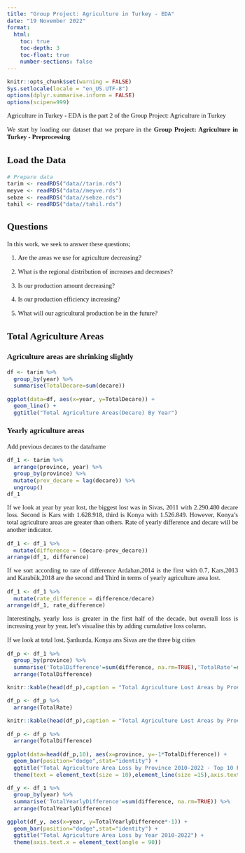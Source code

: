 ```yaml
---
title: "Group Project: Agriculture in Turkey - EDA"
date: "19 November 2022"
format:
  html:
    toc: true
    toc-depth: 3
    toc-float: true
    number-sections: false
---
```


```{=html}
<style>
    body { 
    font-family: Calibri;
    text-align: justify;
    font-size: 11pt;
    div.hidecode + pre {display: none}
    }
</style>
```
::: hidecode
```r
knitr::opts_chunk$set(warning = FALSE)
Sys.setlocale(locale = "en_US.UTF-8")
options(dplyr.summarise.inform = FALSE)
options(scipen=999)
```
:::

Agriculture in Turkey - EDA is the part 2 of the Group Project: Agriculture in Turkey

We start by  loading our dataset that we prepare in the **Group Project: Agriculture in Turkey - Preprocessing**

## Load the Data
```r
# Prepare data
tarim <- readRDS("data//tarim.rds")
meyve <- readRDS("data//meyve.rds")
sebze <- readRDS("data//sebze.rds")
tahil <- readRDS("data//tahil.rds")
```
## Questions 
In this work, we seek to answer these questions;

1. Are the areas we use for agriculture decreasing?

2. What is the regional distribution of increases and decreases?

3. Is our production amount decreasing?

4. Is our production efficiency increasing?

5. What will our agricultural production be in the future?


## Total Agriculture Areas 

### Agriculture areas are shrinking slightly

```r
df <- tarim %>%
  group_by(year) %>%
  summarise(TotalDecare=sum(decare))

ggplot(data=df, aes(x=year, y=TotalDecare)) +
  geom_line() + 
  ggtitle("Total Agriculture Areas(Decare) By Year")
```


### Yearly agriculture areas 

Add previous decares to the dataframe
```r
df_1 <- tarim %>% 
  arrange(province, year) %>% 
  group_by(province) %>% 
  mutate(prev_decare = lag(decare)) %>% 
  ungroup()
df_1
```
If we look at year by year lost, the biggest lost was in Sivas, 2011 with 2.290.480 decare loss.
Second is Kars with 1.628.918, third is Konya with 1.526.849. However, Konya's total agriculture areas are greater than others. Rate of yearly difference and decare will be another indicator.

```r
df_1 <- df_1 %>%
  mutate(difference = (decare-prev_decare))
arrange(df_1, difference)
```
If we sort according to rate of difference Ardahan,2014 is the first with 0.7, Kars,2013 and Karabük,2018 are the second and Third in terms of yearly agriculture area lost. 
```r
df_1 <- df_1 %>%
  mutate(rate_difference = difference/decare)
arrange(df_1, rate_difference)

```
Interestingly, yearly loss is greater in the first half of the decade, but overall loss is increasing year by year, let's visualise this by adding cumulative loss column.

If we look at total lost, Şanlıurda, Konya ans Sivas are the three big cities
```r
df_p <- df_1 %>%
  group_by(province) %>%
  summarise('TotalDifference'=sum(difference, na.rm=TRUE),'TotalRate'=sum(rate_difference, na.rm=TRUE)) %>%
  arrange(TotalDifference)

knitr::kable(head(df_p),caption = "Total Agriculture Lost Areas by Province 2010-2022")

```
```r
df_p <- df_p %>%
  arrange(TotalRate)

knitr::kable(head(df_p),caption = "Total Agriculture Lost Areas by Province 2010-2022")

```


```r

df_p <- df_p %>%
  arrange(TotalDifference)

ggplot(data=head(df_p,10), aes(x=province, y=-1*TotalDifference)) +
  geom_bar(position="dodge",stat="identity") + 
  ggtitle("Total Agriculture Area Loss by Province 2010-2022 - Top 10 Province") +
  theme(text = element_text(size = 10),element_line(size =15),axis.text.x = element_text(angle = 90))


```

```r

df_y <- df_1 %>%
  group_by(year) %>%
  summarise('TotalYearlyDifference'=sum(difference, na.rm=TRUE)) %>%
  arrange(TotalYearlyDifference)

ggplot(df_y, aes(x=year, y=TotalYearlyDifference*-1)) +
  geom_bar(position="dodge",stat="identity") + 
  ggtitle("Total Agriculture Area Loss by Year 2010-2022") +
  theme(axis.text.x = element_text(angle = 90))


```







